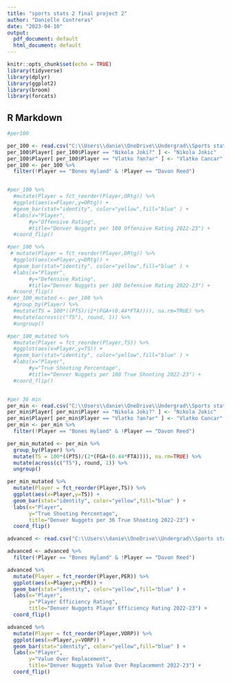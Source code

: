 ---
title: "sports stats 2 final project 2"
author: "Danielle Contreras"
date: "2023-04-10"
output:
  pdf_document: default
  html_document: default
---

```{r setup, include=FALSE}
knitr::opts_chunk$set(echo = TRUE)
library(tidyverse)
library(dplyr)
library(ggplot2)
library(broom)
library(forcats)
```

## R Markdown

```{r}
#per100

per_100 <- read.csv("C:\\Users\\danie\\OneDrive\\Undergrad\\Sports stats 2 final project\\per 100 .csv")
per_100$Player[ per_100$Player == "Nikola Joki?" ] <- "Nikola Jokic"
per_100$Player[ per_100$Player == "Vlatko ?an?ar" ] <- "Vlatko Cancar"
per_100 <- per_100 %>%
  filter(!Player == "Bones Hyland" & !Player == "Davon Reed")


#per_100 %>% 
  #mutate(Player = fct_reorder(Player,ORtg)) %>%
  #ggplot(aes(x=Player,y=ORtg)) +
  #geom_bar(stat="identity", color="yellow",fill="blue" ) +
  #labs(x="Player",
       #y="Offensive Rating",
       #title="Denver Nuggets per 100 Offensive Rating 2022-23") +
  #coord_flip()

#per_100 %>% 
 # mutate(Player = fct_reorder(Player,DRtg)) %>%
  #ggplot(aes(x=Player,y=DRtg)) +
  #geom_bar(stat="identity", color="yellow",fill="blue" ) +
  #labs(x="Player",
       #y="Defensive Rating",
       #title="Denver Nuggets per 100 Defensive Rating 2022-23") +
  #coord_flip()
#per_100_mutated <- per_100 %>%
  #group_by(Player) %>%
  #mutate(TS = 100*((PTS)/(2*(FGA+(0.44*FTA)))), na.rm=TRUE) %>%
  #mutate(across(c("TS"), round, 1)) %>%
  #ungroup()

#per_100_mutated %>% 
  #mutate(Player = fct_reorder(Player,TS)) %>%
  #ggplot(aes(x=Player,y=TS)) +
  #geom_bar(stat="identity", color="yellow",fill="blue" ) +
  #labs(x="Player",
       #y="True Shooting Percentage",
       #title="Denver Nuggets per 100 True Shooting 2022-23") +
  #coord_flip()



```

```{r}
#per 36 min
per_min <- read.csv("C:\\Users\\danie\\OneDrive\\Undergrad\\Sports stats 2 final project\\per min.csv")
per_min$Player[ per_min$Player == "Nikola Joki?" ] <- "Nikola Jokic"
per_min$Player[ per_min$Player == "Vlatko ?an?ar" ] <- "Vlatko Cancar"
per_min <- per_min %>%
  filter(!Player == "Bones Hyland" & !Player == "Davon Reed")

per_min_mutated <- per_min %>%
  group_by(Player) %>%
  mutate(TS = 100*((PTS)/(2*(FGA+(0.44*FTA)))), na.rm=TRUE) %>%
  mutate(across(c("TS"), round, 1)) %>%
  ungroup()

per_min_mutated %>% 
  mutate(Player = fct_reorder(Player,TS)) %>%
  ggplot(aes(x=Player,y=TS)) +
  geom_bar(stat="identity", color="yellow",fill="blue" ) +
  labs(x="Player",
       y="True Shooting Percentage",
       title="Denver Nuggets per 36 True Shooting 2022-23") +
  coord_flip()

```

```{r}
advanced <- read.csv("C:\\Users\\danie\\OneDrive\\Undergrad\\Sports stats 2 final project\\advanced.csv")

advanced <- advanced %>%
  filter(!Player == "Bones Hyland" & !Player == "Davon Reed")

advanced %>% 
  mutate(Player = fct_reorder(Player,PER)) %>%
  ggplot(aes(x=Player,y=PER)) +
  geom_bar(stat="identity", color="yellow",fill="blue" ) +
  labs(x="Player",
       y="Player Efficiency Rating",
       title="Denver Nuggets Player Efficiency Rating 2022-23") +
  coord_flip()

advanced %>% 
  mutate(Player = fct_reorder(Player,VORP)) %>%
  ggplot(aes(x=Player,y=VORP)) +
  geom_bar(stat="identity", color="yellow",fill="blue" ) +
  labs(x="Player",
       y="Value Over Replacement",
       title="Denver Nuggets Value Over Replacement 2022-23") +
  coord_flip()
```

